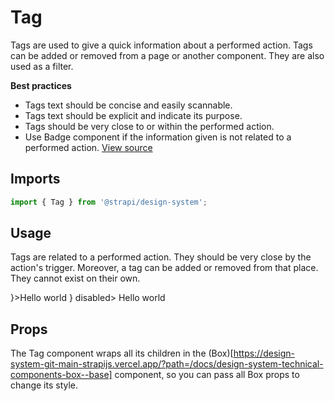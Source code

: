 <!--- Tag.stories.mdx --->


<Meta title="Design System/Components/Tag" component={Tag} />

# Tag

Tags are used to give a quick information about a performed action. Tags can be added or removed from a page or another
component. They are also used as a filter.

**Best practices**

- Tags text should be concise and easily scannable.
- Tags text should be explicit and indicate its purpose.
- Tags should be very close to or within the performed action.
- Use Badge component if the information given is not related to a performed action.
  [View source](https://github.com/strapi/design-system/tree/main/packages/strapi-design-system/src/Tag)

## Imports

```js
import { Tag } from '@strapi/design-system';
```

## Usage

Tags are related to a performed action. They should be very close by the action's trigger. Moreover, a tag can be added
or removed from that place. They cannot exist on their own.

<Canvas>
  <Story name="base">
    <Tag icon={<Information aria-hidden />}>Hello world</Tag>
  </Story>
  <Story name="disabled">
    <Tag icon={<Information aria-hidden />} disabled>
      Hello world
    </Tag>
  </Story>
</Canvas>

## Props

The Tag component wraps all its children in the
(Box)[https://design-system-git-main-strapijs.vercel.app/?path=/docs/design-system-technical-components-box--base]
component, so you can pass all Box props to change its style.

<ArgsTable of={Tag} />

